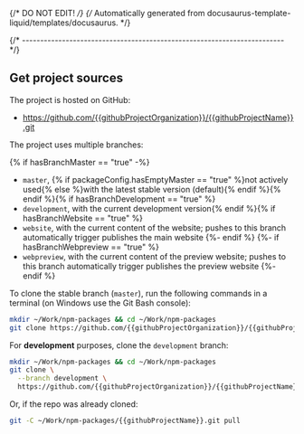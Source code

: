 {/* DO NOT EDIT! */}
{/* Automatically generated from docusaurus-template-liquid/templates/docusaurus. */}

{/* ------------------------------------------------------------------------ */}

## Get project sources

The project is hosted on GitHub:

- https://github.com/{{githubProjectOrganization}}/{{githubProjectName}}.git

The project uses multiple branches:

{% if hasBranchMaster == "true" -%}
- `master`, {% if packageConfig.hasEmptyMaster == "true" %}not actively used{% else %}with the latest stable version (default){% endif %}{% endif %}{% if hasBranchDevelopment == "true" %}
- `development`, with the current development version{% endif %}{% if hasBranchWebsite == "true" %}
- `website`, with the current content of the website; pushes to this branch automatically trigger publishes the main website
{%- endif %}
{%- if hasBranchWebpreview == "true" %}
- `webpreview`, with the current content of the preview website; pushes to this branch automatically trigger publishes the preview website
{%- endif %}

To clone the stable branch (`master`), run the following commands in a
terminal (on Windows use the Git Bash console):

```sh
mkdir ~/Work/npm-packages && cd ~/Work/npm-packages
git clone https://github.com/{{githubProjectOrganization}}/{{githubProjectName}}.git {{githubProjectName}}.git
```

For **development** purposes, clone the `development` branch:

```sh
mkdir ~/Work/npm-packages && cd ~/Work/npm-packages
git clone \
  --branch development \
  https://github.com/{{githubProjectOrganization}}/{{githubProjectName}}.git {{githubProjectName}}.git
```

Or, if the repo was already cloned:

```sh
git -C ~/Work/npm-packages/{{githubProjectName}}.git pull
```
